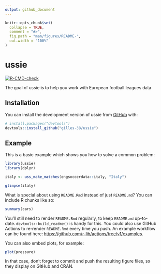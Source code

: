 ```yaml
---
output: github_document
---
```


<!-- README.md is generated from README.Rmd. Please edit that file -->

```r
knitr::opts_chunk$set(
  collapse = TRUE,
  comment = "#>",
  fig.path = "man/figures/README-",
  out.width = "100%"
)
```

# ussie

<!-- badges: start -->
[![R-CMD-check](https://github.com/gilles-38/ussie/actions/workflows/R-CMD-check.yaml/badge.svg)](https://github.com/gilles-38/ussie/actions/workflows/R-CMD-check.yaml)
<!-- badges: end -->

The goal of ussie is to help you work with European football leagues data

## Installation

You can install the development version of ussie from [GitHub](https://github.com/) with:

``` r
# install.packages("devtools")
devtools::install_github("gilles-38/ussie")
```

## Example

This is a basic example which shows you how to solve a common problem:

```r
library(ussie)
library(dplyr)

italy <- uss_make_matches(engsoccerdata::italy, "Italy")

glimpse(italy)

```

What is special about using `README.Rmd` instead of just `README.md`? You can include R chunks like so:

```r
summary(cars)
```

You'll still need to render `README.Rmd` regularly, to keep `README.md` up-to-date. `devtools::build_readme()` is handy for this. You could also use GitHub Actions to re-render `README.Rmd` every time you push. An example workflow can be found here: <https://github.com/r-lib/actions/tree/v1/examples>.

You can also embed plots, for example:

```r
plot(pressure)
```

In that case, don't forget to commit and push the resulting figure files, so they display on GitHub and CRAN.
